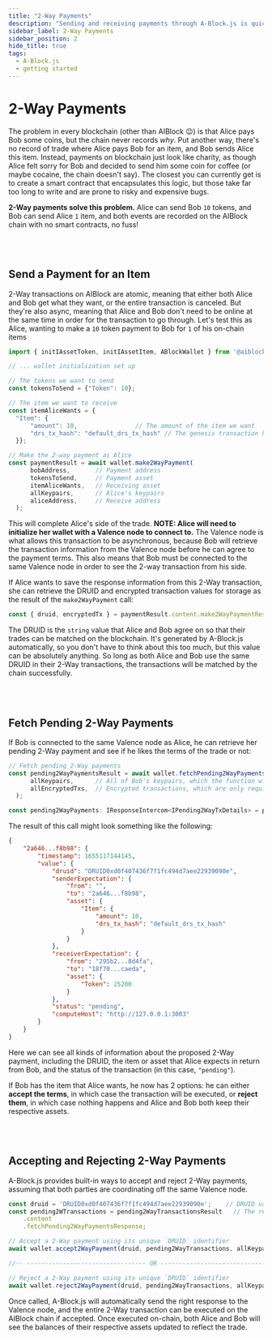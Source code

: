 ```yaml
---
title: "2-Way Payments"
description: "Sending and receiving payments through A-Block.js is quick and simple"
sidebar_label: 2-Way Payments
sidebar_position: 2
hide_title: true
tags:
  - A-Block.js
  - getting started
---
```


# 2-Way Payments

The problem in every blockchain (other than AIBlock 😉) is that Alice pays Bob some coins, but the chain never records _why_. Put another way, there's no record of trade where Alice pays Bob 
for an item, and Bob sends Alice this item. Instead, payments on blockchain just look like charity, as though Alice felt sorry for Bob and decided to send him some coin for coffee (or maybe cocaine, the chain doesn't say). 
The closest you can currently get is to create a smart contract that encapsulates this logic, but those take far too long to write and are prone to risky 
and expensive bugs. 

**2-Way payments solve this problem.** Alice can send Bob `10` tokens, and Bob can send Alice `1` item, and both events are recorded on the AIBlock chain with no smart contracts, no fuss!

<br></br>

## Send a Payment for an Item

2-Way transactions on AIBlock are atomic, meaning that either both Alice and Bob get what they want, or the entire transaction is canceled. But they're also async, meaning that Alice and Bob don't need to be online 
at the same time in order for the transaction to go through. Let's test this as Alice, wanting to make a `10` token payment to Bob for `1` of his on-chain items

```javascript
import { initIAssetToken, initIAssetItem, ABlockWallet } from '@aiblock/a-blockjs';

// ... wallet initialization set up

// The tokens we want to send
const tokensToSend = {"Token": 10};

// The item we want to receive
const itemAliceWants = {
  "Item": {
      "amount": 10,                // The amount of the item we want
      "drs_tx_hash": "default_drs_tx_hash" // The genesis transaction hash for the item, its identifier on-chain
  }};

// Make the 2-way payment as Alice
const paymentResult = await wallet.make2WayPayment(
      bobAddress,       // Payment address
      tokensToSend,     // Payment asset
      itemAliceWants,   // Receiving asset
      allKeypairs,      // Alice's keypairs
      aliceAddress,     // Receive address
  );
```

This will complete Alice's side of the trade. **NOTE: Alice will need to initialize her wallet with a Valence node to connect to.** The Valence node is what allows this transaction to be asynchronous, because Bob will 
retrieve the transaction information from the Valence node before he can agree to the payment terms. This also means that Bob must be connected to the same Valence node in order to see the 2-way transaction from his side.

If Alice wants to save the response information from this 2-Way transaction, she can retrieve the DRUID and encrypted transaction values for storage as the result of the `make2WayPayment` call:

```javascript
const { druid, encryptedTx } = paymentResult.content.make2WayPaymentResponse;
```

The DRUID is the `string` value that Alice and Bob agree on so that their trades can be matched on the blockchain. It's generated by A-Block.js automatically, so you don't have to think about this too much, but this value 
can be absolutely anything. So long as both Alice and Bob use the same DRUID in their 2-Way transactions, the transactions will be matched by the chain successfully.

<br></br>

## Fetch Pending 2-Way Payments

If Bob is connected to the same Valence node as Alice, he can retrieve her pending 2-Way payment and see if he likes the terms of the trade or not:

```javascript
// Fetch pending 2-Way payments
const pending2WayPaymentsResult = await wallet.fetchPending2WayPayments(
      allKeypairs,      // All of Bob's keypairs, which the function will pull addresses from
      allEncryptedTxs,  // Encrypted transactions, which are only required if they've been saved by Bob before
  );

const pending2WayPayments: IResponseIntercom<IPending2WayTxDetails> = pending2WayPaymentsResult.content.fetchPending2WayPaymentsResponse;
```

The result of this call might look something like the following:

```json
{
    "2a646...f8b98": {
        "timestamp": 1655117144145,
        "value": {
            "druid": "DRUID0xd0f407436f7f1fc494d7aee22939090e",
            "senderExpectation": {
                "from": "",
                "to": "2a646...f8b98",
                "asset": {
                    "Item": {
                        "amount": 10,
                        "drs_tx_hash": "default_drs_tx_hash"
                    }
                }
            },
            "receiverExpectation": {
                "from": "295b2...8d4fa",
                "to": "18f70...caeda",
                "asset": {
                    "Token": 25200
                }
            },
            "status": "pending",
            "computeHost": "http://127.0.0.1:3003"
        }
    }
}
```

Here we can see all kinds of information about the proposed 2-Way payment, including the DRUID, the item or asset that Alice expects in return from Bob, and the status of the transaction (in this case, `"pending"`). 

If Bob has the item that Alice wants, he now has 2 options: he can either **accept the terms**, in which case the transaction will be executed, or **reject them**, in which case nothing happens and Alice and Bob both keep their 
respective assets.

<br></br>

## Accepting and Rejecting 2-Way Payments

A-Block.js provides built-in ways to accept and reject 2-Way payments, assuming that both parties are coordinating off the same Valence node. 

```javascript
const druid = 'DRUID0xd0f407436f7f1fc494d7aee22939090e';    // DRUID value that matches Alice and Bob's transactions
const pending2WTransactions = pending2WayTransactionsResult   // The response we received from fetching pending 2-Way payments
    .content
    .fetchPending2WayPaymentsResponse;   

// Accept a 2-Way payment using its unique `DRUID` identifier
await wallet.accept2WayPayment(druid, pending2WayTransactions, allKeypairs);

//-- --------------------------------- OR ---------------------------------- --//

// Reject a 2-Way payment using its unique `DRUID` identifier
await wallet.reject2WayPayment(druid, pending2WayTransactions, allKeypairs);
```

Once called, A-Block.js will automatically send the right response to the Valence node, and the entire 2-Way transaction can be executed on the AIBlock chain if accepted. Once executed on-chain, 
both Alice and Bob will see the balances of their respective assets updated to reflect the trade.

